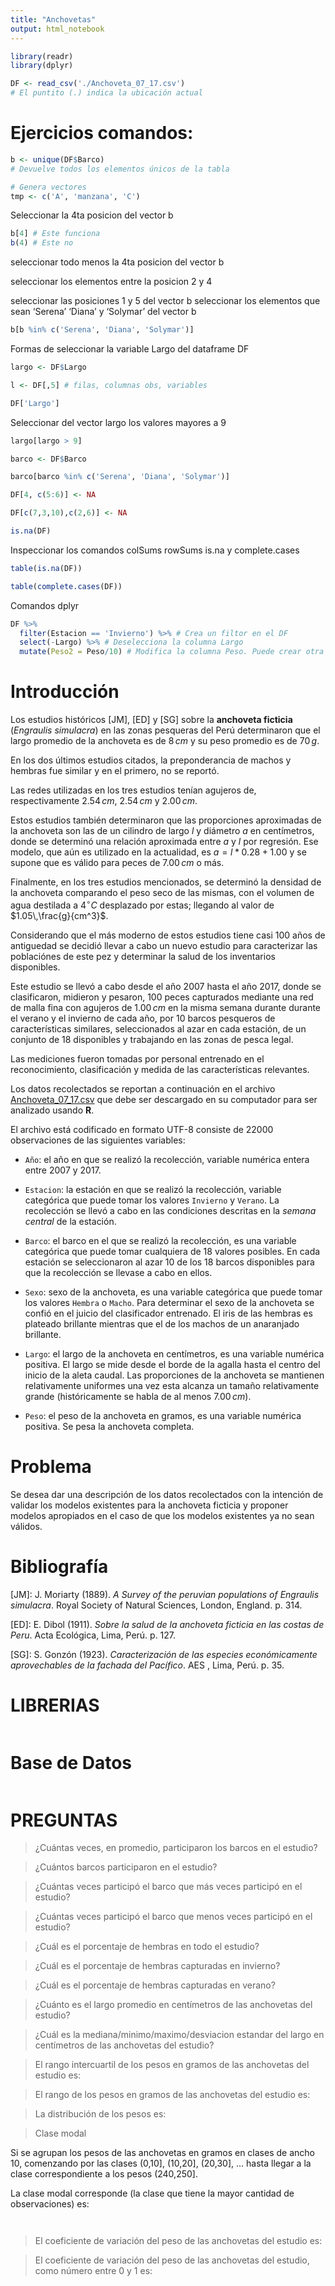 ```yaml
---
title: "Anchovetas"
output: html_notebook
---
```


```r
library(readr)
library(dplyr)
```

```r
DF <- read_csv('./Anchoveta_07_17.csv')
# El puntito (.) indica la ubicación actual
```

# Ejercicios comandos:

```r
b <- unique(DF$Barco) 
# Devuelve todos los elementos únicos de la tabla
```

```r
# Genera vectores
tmp <- c('A', 'manzana', 'C')
```

Seleccionar la 4ta posicion del vector b

```r
b[4] # Este funciona
b(4) # Este no 
```

seleccionar todo menos la 4ta posicion del vector b

seleccionar los elementos entre la posicion 2 y 4

seleccionar las posiciones 1 y 5 del vector b seleccionar los elementos que sean 'Serena' 'Diana' y 'Solymar' del vector b

```r
b[b %in% c('Serena', 'Diana', 'Solymar')]
```

Formas de seleccionar la variable Largo del dataframe DF

```r
largo <- DF$Largo
```

```r
l <- DF[,5] # filas, columnas obs, variables
```

```r
DF['Largo']
```

Seleccionar del vector largo los valores mayores a 9

```r
largo[largo > 9]
```

```r
barco <- DF$Barco
```

```r
barco[barco %in% c('Serena', 'Diana', 'Solymar')]
```

```r
DF[4, c(5:6)] <- NA
```

```r
DF[c(7,3,10),c(2,6)] <- NA
```

```r
is.na(DF)
```

Inspeccionar los comandos colSums rowSums is.na y complete.cases

```r
table(is.na(DF))
```

```r
table(complete.cases(DF))
```

Comandos dplyr

```r
DF %>% 
  filter(Estacion == 'Invierno') %>% # Crea un filtor en el DF
  select(-Largo) %>% # Deselecciona la columna Largo 
  mutate(Peso2 = Peso/10) # Modifica la columna Peso. Puede crear otra columna
```

# Introducción

Los estudios históricos [JM], [ED] y [SG] sobre la **anchoveta ficticia** (*Engraulis simulacra*) en las zonas pesqueras del Perú determinaron que el largo promedio de la anchoveta es de $8\,cm$ y su peso promedio es de $70\,g$.

En los dos últimos estudios citados, la preponderancia de machos y hembras fue similar y en el primero, no se reportó.

Las redes utilizadas en los tres estudios tenían agujeros de, respectivamente $2.54\,cm$, $2.54\,cm$ y $2.00\,cm$.

Estos estudios también determinaron que las proporciones aproximadas de la anchoveta son las de un cilindro de largo $l$ y diámetro $a$ en centímetros, donde se determinó una relación aproximada entre $a$ y $l$ por regresión. Ese modelo, que aún es utilizado en la actualidad, es $a=l*0.28+1.00$ y se supone que es válido para peces de $7.00\,cm$ o más.

Finalmente, en los tres estudios mencionados, se determinó la densidad de la anchoveta comparando el peso seco de las mismas, con el volumen de agua destilada a $4^\circ C$ desplazado por estas; llegando al valor de $1.05\,\frac{g}{cm^3}$.

Considerando que el más moderno de estos estudios tiene casi 100 años de antiguedad se decidió llevar a cabo un nuevo estudio para caracterizar las poblaciónes de este pez y determinar la salud de los inventarios disponibles.

Este estudio se llevó a cabo desde el año 2007 hasta el año 2017, donde se clasificaron, midieron y pesaron, 100 peces capturados mediante una red de malla fina con agujeros de $1.00\,cm$ en la misma semana durante durante el verano y el invierno de cada año, por 10 barcos pesqueros de características similares, seleccionados al azar en cada estación, de un conjunto de 18 disponibles y trabajando en las zonas de pesca legal.

Las mediciones fueron tomadas por personal entrenado en el reconocimiento, clasificación y medida de las características relevantes.

Los datos recolectados se reportan a continuación en el archivo [Anchoveta_07_17.csv](https://utec.instructure.com/users/2088/files/91206) que debe ser descargado en su computador para ser analizado usando **R**.

El archivo está codificado en formato UTF-8 consiste de 22000 observaciones de las siguientes variables:

-   `Año`: el año en que se realizó la recolección, variable numérica entera entre 2007 y 2017.

-   `Estacion`: la estación en que se realizó la recolección, variable categórica que puede tomar los valores `Invierno` y `Verano`. La recolección se llevó a cabo en las condiciones descritas en la *semana central* de la estación.

-   `Barco`: el barco en el que se realizó la recolección, es una variable categórica que puede tomar cualquiera de 18 valores posibles. En cada estación se seleccionaron al azar 10 de los 18 barcos disponibles para que la recolección se llevase a cabo en ellos.

-   `Sexo`: sexo de la anchoveta, es una variable categórica que puede tomar los valores `Hembra` o `Macho`. Para determinar el sexo de la anchoveta se confió en el juicio del clasificador entrenado. El iris de las hembras es plateado brillante mientras que el de los machos de un anaranjado brillante.

-   `Largo`: el largo de la anchoveta en centímetros, es una variable numérica positiva. El largo se mide desde el borde de la agalla hasta el centro del inicio de la aleta caudal. Las proporciones de la anchoveta se mantienen relativamente uniformes una vez esta alcanza un tamaño relativamente grande (históricamente se habla de al menos $7.00\,cm$).

-   `Peso`: el peso de la anchoveta en gramos, es una variable numérica positiva. Se pesa la anchoveta completa.

# Problema

Se desea dar una descripción de los datos recolectados con la intención de validar los modelos existentes para la anchoveta ficticia y proponer modelos apropiados en el caso de que los modelos existentes ya no sean válidos.

# Bibliografía

[JM]: J. Moriarty (1889). *A Survey of the peruvian populations of Engraulis simulacra*. Royal Society of Natural Sciences, London, England. p. 314.

[ED]: E. Dibol (1911). *Sobre la salud de la anchoveta ficticia en las costas de Peru*. Acta Ecológica, Lima, Perú. p. 127.

[SG]: S. Gonzón (1923). *Caracterización de las especies económicamente aprovechables de la fachada del Pacífico*. AES , Lima, Perú. p. 35.

# LIBRERIAS

```r

```

# Base de Datos

```r

```

# PREGUNTAS

> ¿Cuántas veces, en promedio, participaron los barcos en el estudio?

> ¿Cuántos barcos participaron en el estudio?

> ¿Cuántas veces participó el barco que más veces participó en el estudio?

> ¿Cuántas veces participó el barco que menos veces participó en el estudio?

> ¿Cuál es el porcentaje de hembras en todo el estudio?

> ¿Cuál es el porcentaje de hembras capturadas en invierno?

> ¿Cuál es el porcentaje de hembras capturadas en verano?

> ¿Cuánto es el largo promedio en centímetros de las anchovetas del estudio?

> ¿Cuál es la mediana/minimo/maximo/desviacion estandar del largo en centímetros de las anchovetas del estudio?

> El rango intercuartil de los pesos en gramos de las anchovetas del estudio es:

> El rango de los pesos en gramos de las anchovetas del estudio es:

> La distribución de los pesos es:

> Clase modal

Si se agrupan los pesos de las anchovetas en gramos en clases de ancho 10, comenzando por las clases (0,10], (10,20], (20,30], ... hasta llegar a la clase correspondiente a los pesos (240,250].

La clase modal corresponde (la clase que tiene la mayor cantidad de observaciones) es:

```r

```

```r

```

> El coeficiente de variación del peso de las anchovetas del estudio es:

> El coeficiente de variación del peso de las anchovetas del estudio, como número entre 0 y 1 es:
